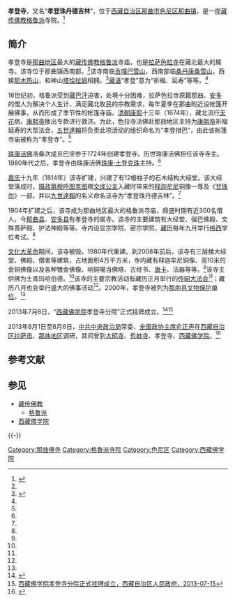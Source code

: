 {{Infobox Tibetan Buddhist monastery
|name =孝登寺
|image = 
|image size = 250px
|alt = 
|caption = 
|t=
|w=
|to = 
|ipa={{IPA|}}
|z=
|thdl=
|e=
|tc=孝登寺
|s=孝登寺
|p=
|m=
|k=
|pushpin_map = 
|latd =  | latm =  | lats =  | latNS = 
|longd=  | longm= | longs =| longEW = 
|iso_region = 
|map_caption = 
|mapsize = 
|location_country = 中国
|location = {{CHN}}[[西藏自治区|西藏自治区]][[那曲地区|那曲地区]][[那曲县|那曲县]][[那曲镇|那曲镇]]
|coordinates_display =
|founded_by = 
|date_founded =
|date_renovated =
|sect = [[格鲁派|格鲁派]]
|mather =
|children =
|dedicated_to = 
|tulku =[[珠康活佛|珠康活佛]]
|head_lama = 
|head_mgh =
|no._of_monks = 
|architecture = 
|festivals =
|footnotes = 
}}
{{Infobox University
|name=西藏佛学院孝登寺分院
|SealImage=
|SealInfo＝
|Motto=
|Established=2013年7月8日
|type=公立，宗教院校|
|President=
| President_title_1 ＝
| President_1 =
|Location={{PRC}}<br>[[西藏自治区|西藏自治区]][[那曲地区|那曲地区]][[那曲县|那曲县]][[那曲镇|那曲镇]]|
| Campus =
| AreaTotal =	
| Nickname =	
| Celebration = 	
| Mascot =	
| Telephone =
|Website=
}}

'''孝登寺'''，又名“'''孝登珠丹德吉林'''”，位于[[西藏自治区|西藏自治区]][[那曲市|那曲市]][[色尼区|色尼区]][[那曲镇|那曲镇]]，是一座[[藏传佛教|藏传佛教]][[格鲁派|格鲁派]]寺院。<ref name=zxw>{{Cite web |url=http://www.xztours.com/tibetwiki/20080824350.html |title=孝登寺，西藏旅游资讯网，2008-08-24 |access-date=2013-08-06 |archive-date=2016-03-04 |archive-url=https://web.archive.org/web/20160304065717/http://www.xztours.com/tibetwiki/20080824350.html |dead-url=yes }}</ref>

==简介==
孝登寺是[[那曲地区|那曲地区]]最大的[[藏传佛教|藏传佛教]][[格鲁派|格鲁派]]寺庙，也是[[拉萨|拉萨]][[色拉寺|色拉寺]]在藏北最大的属寺。该寺位于那曲镇西南部。<ref name=zxw/>该寺南临[[贡嘎巴雪山|贡嘎巴雪山]]，西南部临[[桑丹康桑雪山|桑丹康桑雪山]]，西接[[那木热山|那木热山]]，和神山[[塔恰拉姆|塔恰拉姆]]相拥。<ref name=lyw>{{Cite web |url=http://www.tibetcn.com/nqjd/200805174.html |title=孝登寺，中国西藏旅游网，2008-05-21 |access-date=2013-08-06 |archive-date=2013-04-01 |archive-url=https://web.archive.org/web/20130401155112/http://www.tibetcn.com/nqjd/200805174.html |dead-url=yes }}</ref>[[藏语|藏语]]“孝登”意为“祈福、延寿”等等。<ref name=zxw/>

16世纪初，格鲁派受到[[藏巴汗|藏巴汗]]迫害，处境十分困难，拉萨色拉寺原籍那曲、[[安多县|安多]]的僧人为解决个人生计、满足藏北牧民的宗教需求，每年夏季在那曲附近设帐篷开展佛事，从而形成了季节性的帐篷寺庙。[[清朝|清朝]][[康熙|康熙]]十三年（1674年），藏北流行[[天花|天花]]病，[[康熙帝|康熙帝]]拨出专款进行救济。为此，色拉寺活佛赴那曲地区主持为[[康熙帝|康熙帝]]祈福延寿的大型法会，[[五世達賴|五世達賴]]将负责此项活动的组织命名为“孝登措巴”，由此该帐篷寺庙被称为“孝登寺”。<ref name=zxw/>

[[珠康活佛|珠康活佛]]洛桑次成旦巴坚参于1724年创建孝登寺。历世珠康活佛担任该寺寺主。1980年代之后，孝登寺由珠康活佛[[珠康·土登克珠|珠康·土登克珠]]主持。<ref name=lyw/>

[[嘉庆|嘉庆]]十九年（1814年）该寺扩建，兴建了有12根柱子的石木结构大经堂。该大经堂落成时，[[西藏摄政|摄政]][[第穆呼图克图|第穆呼图克图]]赠[[文成公主|文成公主]]入藏时带来的[[释迦牟尼|释迦牟尼]]铜像一尊及《[[甘珠尔|甘珠尔]]》一部，并以[[九世達賴|九世達賴]]的名义命名该寺为“孝登珠丹德吉林”。<ref name=zxw/>

1904年扩建之后，该寺成为那曲地区最大的格鲁派寺庙，鼎盛时期有近300名僧人，今[[那曲县|那曲县]]、[[安多县|安多县]]有孝登寺的属寺。该寺的主要建筑有大经堂、强巴佛殿、文殊菩萨殿、护法神殿等等。寺内设显宗学院、密宗学院，[[藏历|藏历]]每年九月举行[[格西|格西]]学位考试。<ref name=zxw/>

[[文化大革命|文化大革命]]期间，该寺被毁。1980年代重建。到2008年前后，该寺有三层楼大经堂、佛殿、僧舍等建筑，占地面积4万平方米，寺内藏有释迦牟尼铜像、高10米的金铜佛像以及各种镀金佛像、响铜噶当佛塔、古经书、[[唐卡|唐卡]]、法器等等。<ref name=zxw/>该寺主供佛为土青玛哈伯德。<ref name=lyw/>该寺的主要宗教活动有藏历正月举行的[[传昭大法会|传昭大法会]]<ref name=zxw/>；藏历八月也会举行盛大的佛事活动<ref name=lyw/>。2000年，孝登寺被列为[[那曲县文物保护单位|那曲县文物保护单位]]。<ref name=zxw/>

2013年7月8日，“[[西藏佛学院|西藏佛学院]]孝登寺分院”正式挂牌成立。<ref name=hsfjw>{{Cite web |url=http://www.liaotuo.org/wenku/article-22463-1.html |title=西藏佛学院孝登寺分院正式挂牌成立，弘善佛教网，2013-07-13 |access-date=2013-08-06 |archive-date=2016-03-05 |archive-url=https://web.archive.org/web/20160305005715/http://www.liaotuo.org/wenku/article-22463-1.html |dead-url=no }}</ref><ref name=xds>[http://www.xizang.gov.cn/xxs/68815.jhtml 西藏佛学院孝登寺分院正式挂牌成立，西藏自治区人民政府，2013-07-15]{{dead link|date=2017年12月 |bot=InternetArchiveBot |fix-attempted=yes }}</ref>

2013年8月1日至8月6日，[[中共中央政治局|中共中央政治局]]常委、[[全国政协主席|全国政协主席]][[俞正声|俞正声]]在[[西藏自治区|西藏自治区]][[拉萨市|拉萨市]]、[[那曲地区|那曲地区]]调研，其间曾到[[大昭寺|大昭寺]]、[[哲蚌寺|哲蚌寺]]、孝登寺、[[西藏佛学院|西藏佛学院]]。<ref>{{Cite web |url=http://news.sina.com.cn/c/2013-08-06/172727879049.shtml |title=俞正声西藏调研:达赖“大藏区”主张完全违法，新浪，2013-08-06 |access-date=2013-08-06 |archive-date=2019-06-12 |archive-url=https://web.archive.org/web/20190612081152/http://news.sina.com.cn/c/2013-08-06/172727879049.shtml |dead-url=no }}</ref>

== 参考文献 ==
{{Reflist|2}}

== 参见 ==
{{Portal box|佛教|西藏|中国建筑|中国文化遗产}}
* [[藏传佛教|藏传佛教]]
** [[格鲁派|格鲁派]]
* [[西藏佛学院|西藏佛学院]]

{{-}}
{{中国内地宗教院校}}

[[Category:那曲佛寺|Category:那曲佛寺]]
[[Category:格魯派寺院|Category:格魯派寺院]]
[[Category:色尼区|Category:色尼区]]
[[Category:西藏佛学院|Category:西藏佛学院]]